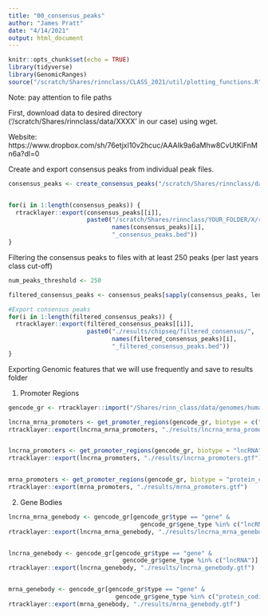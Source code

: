 ```yaml
---
title: "00_consensus_peaks"
author: "James Pratt"
date: "4/14/2021"
output: html_document
---
```



```r
knitr::opts_chunk$set(echo = TRUE)
library(tidyverse)
library(GenomicRanges)
source("/scratch/Shares/rinnclass/CLASS_2021/util/plotting_functions.R")
```

Note: pay attention to file paths


First, download data to desired directory ('/scratch/Shares/rinnclass/data/XXXX' in our case) using wget.

Website: https://www.dropbox.com/sh/76etjxl10v2hcuc/AAAIk9a6aMhw8CvUtKlFnMn6a?dl=0

Create and export consensus peaks from individual peak files.

```r
consensus_peaks <- create_consensus_peaks("/scratch/Shares/rinnclass/data/peaks")


for(i in 1:length(consensus_peaks)) {
  rtracklayer::export(consensus_peaks[[i]], 
                      paste0("/scratch/Shares/rinnclass/YOUR_FOLDER/X/results/chipseq/consensus_peaks/", 
                             names(consensus_peaks)[i], 
                             "_consensus_peaks.bed"))
}

```


Filtering the consensus peaks to files with at least 250 peaks (per last years class cut-off)
```r

num_peaks_threshold <- 250

filtered_consensus_peaks <- consensus_peaks[sapply(consensus_peaks, length) > num_peaks_threshold]

#Export consensus peaks
for(i in 1:length(filtered_consensus_peaks)) {
  rtracklayer::export(filtered_consensus_peaks[[i]], 
                      paste0("./results/chipseq/filtered_consensus/", 
                             names(filtered_consensus_peaks)[i], 
                             "_filtered_consensus_peaks.bed"))
}


```

Exporting Genomic features that we will use frequently and save to results folder

1) Promoter Regions
```r
gencode_gr <- rtracklayer::import("/Shares/rinn_class/data/genomes/human/gencode/v32/gencode.v32.annotation.gtf")

lncrna_mrna_promoters <- get_promoter_regions(gencode_gr, biotype = c("lncRNA", "protein_coding"))
rtracklayer::export(lncrna_mrna_promoters, "./results/lncrna_mrna_promoters.gtf")


lncrna_promoters <- get_promoter_regions(gencode_gr, biotype = "lncRNA")
rtracklayer::export(lncrna_promoters, "./results/lncrna_promoters.gtf")


mrna_promoters <- get_promoter_regions(gencode_gr, biotype = "protein_coding")
rtracklayer::export(mrna_promoters, "./results/mrna_promoters.gtf")
```


2) Gene Bodies

```r
lncrna_mrna_genebody <- gencode_gr[gencode_gr$type == "gene" & 
                                     gencode_gr$gene_type %in% c("lncRNA", "protein_coding")]
rtracklayer::export(lncrna_mrna_genebody, "./results/lncrna_mrna_genebody.gtf")


lncrna_genebody <- gencode_gr[gencode_gr$type == "gene" & 
                                gencode_gr$gene_type %in% c("lncRNA")]
rtracklayer::export(lncrna_genebody, "./results/lncrna_genebody.gtf")


mrna_genebody <- gencode_gr[gencode_gr$type == "gene" & 
                              gencode_gr$gene_type %in% c("protein_coding")]
rtracklayer::export(mrna_genebody, "./results/mrna_genebody.gtf")

```



